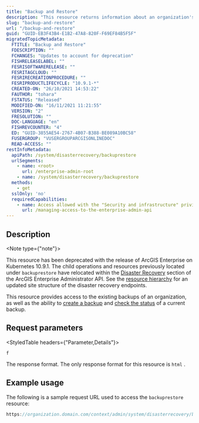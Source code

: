 ```yaml
---
title: "Backup and Restore"
description: "This resource returns information about an organization's backups and provides access to the create backup and backup status endpoints."
slug: "backup-and-restore"
url: "/backup-and-restore"
guid: "GUID-EB3F43B4-E1B2-47A8-820F-F69EF84B5F5F"
migratedTopicMetadata:
  FTITLE: "Backup and Restore"
  FDESCRIPTION: ""
  FCHANGES: "Updates to account for deprecation"
  FISHRELEASELABEL: ""
  FESRISOFTWARERELEASE: ""
  FESRITAGCLOUD: ""
  FESRIRECREATIONPROCEDURE: ""
  FESRIPRODUCTLIFECYCLE: "10.9.1-*"
  CREATED-ON: "26/10/2021 14:53:22"
  FAUTHOR: "tohara"
  FSTATUS: "Released"
  MODIFIED-ON: "16/11/2021 11:21:55"
  VERSION: "2"
  FRESOLUTION: ""
  DOC-LANGUAGE: "en"
  FISHREVCOUNTER: "4"
  ED: "GUID-3855AE54-2767-4B07-B388-BE089A10BC58"
  FUSERGROUP: "VUSERGROUPARCGISONLINEDOC"
  READ-ACCESS: ""
restInfoMetadata:
  apiPath: /system/disasterrecovery/backuprestore
  urlSegments:
    - name: <root>
      url: /enterprise-admin-root
    - name: /system/disasterrecovery/backuprestore
  methods:
    - get
  sslOnly: 'no'
  requiredCapabilities:
    - name: Access allowed with the "Security and infrastructure" privilege
      url: /managing-access-to-the-enterprise-admin-api
---
```


## Description

<Note type={"note"}>

This resource has been deprecated with the release of ArcGIS Enterprise on Kubernetes 10.9.1. The child operations and resources previously located under `backuprestore` have relocated within the [Disaster Recovery](/disaster-recovery) section of the ArcGIS Enterprise Administrator API. See the [resource hierarchy](/resource-hierarchy) for an updated site structure of the disaster recovery endpoints.

</Note>

This resource provides access to the existing backups of an organization, as well as the ability to [create a backup](/create-backup) and [check the status](/status) of a current backup.


##  Request parameters

<StyledTable headers={"Parameter,Details"}>
<StyledTableRow>
<StyledTableCell cellStyle="markdown">

`f` 

</StyledTableCell>
<StyledTableCell cellStyle="markdown">

The response format. The only response format for this resource is `html` .

</StyledTableCell>
</StyledTableRow>
</StyledTable>


## Example usage

The following is a sample request URL used to access the `backuprestore` resource:

```javascript
https://organization.domain.com/context/admin/system/disasterrecovery/backuprestore
```